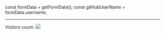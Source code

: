 const formData = getFormData();
const gitHubUserName = formData.username;


<BannerImageMarkdown bannerImage={formData.bannerImage} />
<NameMarkdown name={formData.name} />

---

<RolesMarkdown roles={formData.roles} />

<div className="flex justify-between">
  <div className="w-2/3">
    <BioMarkdown bios={formData.bios} />
  </div>
  <div className="w-1/3 flex flex-col justify-center items-center">
  Visitors count:
  <img src=`https://profile-counter.glitch.me/${gitHubUserName}/count.svg` />
  </div>
</div>

<ProjectsMarkdown projects={formData.projects} />

<TechStackMarkdown techStack={formData.techStacks} />

<SocialsMarkdown socials={formData.socials} />

<IndustryTagsMarkdown industryTags={formData.industryTags} />
